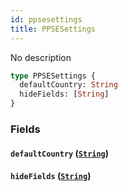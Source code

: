 ```yaml
---
id: ppsesettings
title: PPSESettings
---
```


No description

```graphql
type PPSESettings {
  defaultCountry: String
  hideFields: [String]
}
```

### Fields

#### `defaultCountry` ([`String`](../../rate-service/scalars/string))

#### `hideFields` ([`String`](../../rate-service/scalars/string))
